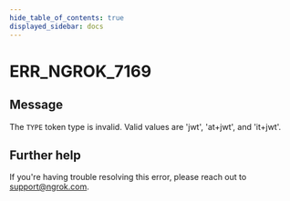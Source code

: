 ```yaml
---
hide_table_of_contents: true
displayed_sidebar: docs
---
```



# ERR_NGROK_7169

## Message

The `TYPE` token type is invalid. Valid values are 'jwt', 'at+jwt', and 'it+jwt'.

<ErrorDetails error="err_ngrok_7169" />

## Further help

If you're having trouble resolving this error, please reach out to [support@ngrok.com](mailto:support@ngrok.com?subject=Help%20with%20ERR_NGROK_7169).
